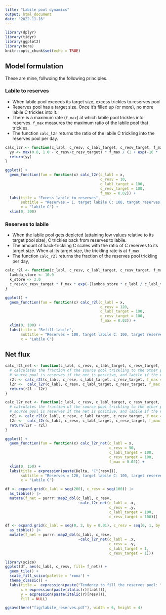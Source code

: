 ```yaml
---
title: "Labile pool dynamics"
output: html_document
date: "2022-11-16"
---
```


```r
library(dplyr)
library(tidyr)
library(ggplot2)
library(here)
knitr::opts_chunk$set(echo = TRUE)
```

## Model formulation

These are mine, follwoing the following principles.

### Labile to reserves

- When labile pool exceeds its target size, excess trickles to reserves pool
- Reserves pool has a target size. Once it's filled up (or more), no more labile C trickles into it.
- There is a maximum rate (`f_max`) at which labile pool trickles into reserves. `f_max` measures the maximum ratio of the labile pool that trickles. 
- The function `calc_l2r` returns the ratio of the labile C trickling into the reserves pool per day.

```r
calc_l2r <- function(c_labl, c_resv, c_labl_target, c_resv_target, f_max){
  yy <- max(0.0, 1.0 - c_resv/c_resv_target) * f_max / (1 + exp(-10 * (c_labl/c_labl_target - 1.5)))
  return(yy)
}
```

```r
ggplot() +
  geom_function(fun = function(x) calc_l2r(c_labl = x, 
                                           c_resv = 10, 
                                           c_labl_target = 100, 
                                           c_resv_target = 100, 
                                           f_max = 0.02)) +
  labs(title = "Excess labile to reserves", 
       subtitle = "Reserves = 1, target labile C: 100, target reserves C: 100, f_max = 0.02", 
       x = "labile C") +
  xlim(0, 300)
```

### Reserves to labile

- When the labile pool gets depleted (attaining low values relative to its target pool size), C trickles back from reserves to labile.
- The amount of back-trickling C scales with the ratio of C reserves to its target size. When at its target size, the trickling rate is at `f_max`.
- The function `calc_r2l` returns the fraction of the reserves pool trickling per day,

```r
calc_r2l <- function(c_labl, c_resv, c_labl_target, c_resv_target, f_max){
  lambda_store <- 10.0
  k_store <- 3.0
  c_resv/c_resv_target * f_max * exp(-(lambda_store * c_labl / c_labl_target)^k_store)
}
```

```r
ggplot() +
  geom_function(fun = function(x) calc_r2l(c_labl = x, 
                                           c_resv = 120, 
                                           c_labl_target = 100, 
                                           c_resv_target = 100, 
                                           f_max = 0.02)) +
  xlim(0, 100) +
  labs(title = "Refill labile", 
       subtitle = "Reserves = 100, target labile C: 100, target reserves C: 100, f_max = 0.02", 
       x = "Labile C")
```

## Net flux

```r
calc_r2l_net <- function(c_labl, c_resv, c_labl_target, c_resv_target, f_max = 0.02){
  # calculates the fraction of the source pool trickling to the other pool
  # source pool is reserves if the net is positive, and labile if the net is negative
  r2l <- calc_r2l(c_labl, c_resv, c_labl_target, c_resv_target, f_max = f_max)
  l2r <-  calc_l2r(c_labl, c_resv, c_labl_target, c_resv_target, f_max = f_max)
  return(r2l - l2r)
}

calc_l2r_net <- function(c_labl, c_resv, c_labl_target, c_resv_target, f_max = 0.02){
  # calculates the fraction of the source pool trickling to the other pool
  # source pool is reserves if the net is positive, and labile if the net is negative
  r2l <- calc_r2l(c_labl, c_resv, c_labl_target, c_resv_target, f_max = f_max)
  l2r <-  calc_l2r(c_labl, c_resv, c_labl_target, c_resv_target, f_max = f_max)
  return(l2r - r2l)
}
```


```r
ggplot() +
  geom_function(fun = function(x) calc_l2r_net(c_labl = x, 
                                               c_resv = 50, 
                                               c_labl_target = 100, 
                                               c_resv_target = 100, 
                                               f_max = 0.02)) +
  xlim(0, 150) +
  labs(title = expression(paste(Delta, "C"[resv])), 
       subtitle = "Reserves = 120, target labile C: 100, target reserves C: 100, f_max = 0.02", 
       x = "Labile C")
```

```r
df <- expand.grid(c_labl = seq(200), c_resv = seq(100)) |> 
  as_tibble() |> 
  mutate(f_net = purrr::map2_dbl(c_labl, c_resv, 
                                 ~calc_l2r_net(c_labl = .x, 
                                               c_resv = .y, 
                                               c_labl_target = 100, 
                                               c_resv_target = 100)))

df <- expand.grid(c_labl = seq(0, 2, by = 0.01), c_resv = seq(0, 1, by = 0.01)) |> 
  as_tibble() |> 
  mutate(f_net = purrr::map2_dbl(c_labl, c_resv, 
                                 ~calc_l2r_net(c_labl = .x, 
                                               c_resv = .y, 
                                               c_labl_target = 1, 
                                               c_resv_target = 1)))

library(scico)
ggplot(df, aes(c_labl, c_resv, fill= f_net)) + 
  geom_tile() +
  scale_fill_scico(palette = 'roma') +
  theme_classic() +
  labs(title =  expression(paste("Tendency to fill the reserves pool: ", italic("f")[lr], " - ", italic("f") [rl])),
       x = expression(paste(italic(r)[labl])), 
       y = expression(paste(italic(r)[resv])),
       fill = NULL)

ggsave(here("fig/labile_reserves.pdf"), width = 6, height = 4)
```
